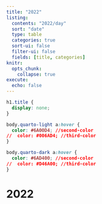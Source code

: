 ```yaml
---
title: "2022"
listing:
  contents: "2022/day"
  sort: "date"
  type: table
  categories: true
  sort-ui: false
  filter-ui: false
  fields: [title, categories]
knitr:
  opts_chunk: 
    collapse: true
execute:
  echo: false
---
```


```css
h1.title {
  display: none;
}

body.quarto-light a:hover {
  color: #6A00D4; //second-color
//  color: #006AD4; //third-color
}

body.quarto-dark a:hover {
  color: #6AD400; //second-color
//  color: #D46A00; //third-color
}
```

# [2022]{.second-color}
